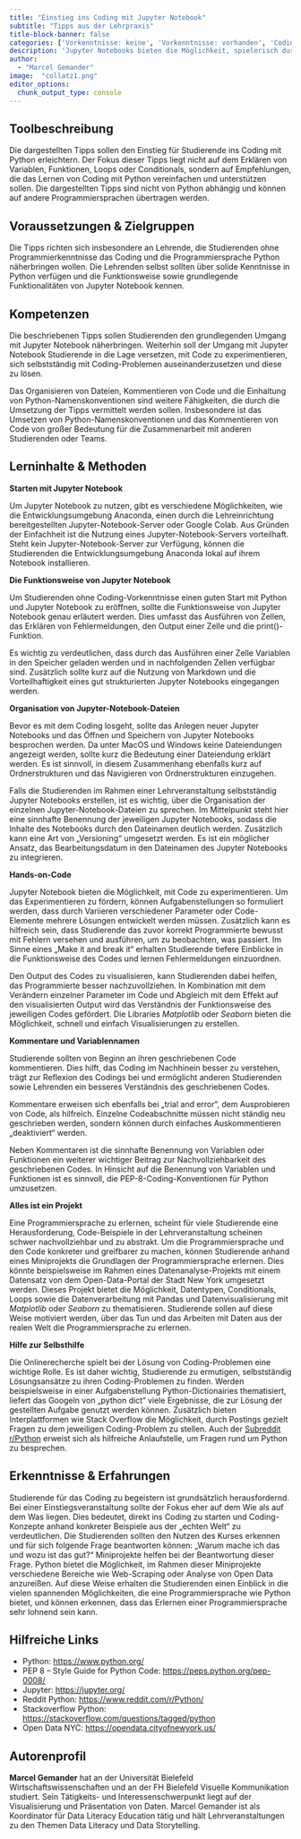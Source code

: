 ---
title: "Einstieg ins Coding mit Jupyter Notebook"
subtitle: "Tipps aus der Lehrpraxis"
title-block-banner: false
categories: ['Vorkenntnisse: keine', 'Vorkenntnisse: vorhanden', 'Coding']
description: 'Jupyter Notebooks bieten die Möglichkeit, spielerisch durch Experimentieren das Coding mit Python zu erlernen. Die angeführten Tipps aus der Lehrpraxis greifen dies auf und sollen Lehrenden dabei helfen, eine Basis zu schaffen, die Studierende zum Coding mit Python motiviert. Aus diesem Grund geben diese Tipps keinen klassischen Einstieg in Python, sondern thematisieren praktische Beispiele, die Studierenden das Coding mit Python näherbringen sollen.'
author: 
  - "Marcel Gemander"
image:  "collatz1.png"
editor_options: 
  chunk_output_type: console
---

## Toolbeschreibung

Die dargestellten Tipps sollen den Einstieg für Studierende ins Coding mit Python erleichtern. Der Fokus dieser Tipps liegt nicht auf dem Erklären von Variablen, Funktionen, Loops oder Conditionals, sondern auf Empfehlungen, die das Lernen von Coding mit Python vereinfachen und unterstützen sollen. Die dargestellten Tipps sind nicht von Python abhängig und können auf andere Programmiersprachen übertragen werden.

## Voraussetzungen & Zielgruppen

Die Tipps richten sich insbesondere an Lehrende, die Studierenden ohne Programmierkenntnisse das Coding und die Programmiersprache Python näherbringen wollen. Die Lehrenden selbst sollten über solide Kenntnisse in Python verfügen und die Funktionsweise sowie grundlegende Funktionalitäten von Jupyter Notebook kennen.     

## Kompetenzen

Die beschriebenen Tipps sollen Studierenden den grundlegenden Umgang mit Jupyter Notebook näherbringen. Weiterhin soll der Umgang mit Jupyter Notebook Studierende in die Lage versetzen, mit Code zu experimentieren, sich selbstständig mit Coding-Problemen auseinanderzusetzen und diese zu lösen.   

Das Organisieren von Dateien, Kommentieren von Code und die Einhaltung von Python-Namenskonventionen sind weitere Fähigkeiten, die durch die Umsetzung der Tipps vermittelt werden sollen. Insbesondere ist das Umsetzen von Python-Namenskonventionen und das Kommentieren von Code von großer Bedeutung für die Zusammenarbeit mit anderen Studierenden oder Teams.     


## Lerninhalte & Methoden

**Starten mit Jupyter Notebook**  

Um Jupyter Notebook zu nutzen, gibt es verschiedene Möglichkeiten, wie die Entwicklungsumgebung Anaconda, einen durch die Lehreinrichtung bereitgestellten Jupyter-Notebook-Server oder Google Colab. Aus Gründen der Einfachheit ist die Nutzung eines Jupyter-Notebook-Servers vorteilhaft. Steht kein Jupyter-Notebook-Server zur Verfügung, können die Studierenden die Entwicklungsumgebung Anaconda lokal auf ihrem Notebook installieren.

**Die Funktionsweise von Jupyter Notebook**  

Um Studierenden ohne Coding-Vorkenntnisse einen guten Start mit Python und Jupyter Notebook zu eröffnen, sollte die Funktionsweise von Jupyter Notebook genau erläutert werden. Dies umfasst das Ausführen von Zellen, das Erklären von Fehlermeldungen, den Output einer Zelle und die print()-Funktion.  

Es wichtig zu verdeutlichen, dass durch das Ausführen einer Zelle Variablen in den Speicher geladen werden und in nachfolgenden Zellen verfügbar sind. Zusätzlich sollte kurz auf die Nutzung von Markdown und die Vorteilhaftigkeit eines gut strukturierten Jupyter Notebooks eingegangen werden. 

**Organisation von Jupyter-Notebook-Dateien**  

Bevor es mit dem Coding losgeht, sollte das Anlegen neuer Jupyter Notebooks und das Öffnen und Speichern von Jupyter Notebooks besprochen werden. Da unter MacOS und Windows keine Dateiendungen angezeigt werden, sollte kurz die Bedeutung einer Dateiendung erklärt werden. Es ist sinnvoll, in diesem Zusammenhang ebenfalls kurz auf Ordnerstrukturen und das Navigieren von Ordnerstrukturen einzugehen.   

Falls die Studierenden im Rahmen einer Lehrveranstaltung selbstständig Jupyter Notebooks erstellen, ist es wichtig, über die Organisation der einzelnen Jupyter-Notebook-Dateien zu sprechen. Im Mittelpunkt steht hier eine sinnhafte Benennung der jeweiligen Jupyter Notebooks, sodass die Inhalte des Notebooks durch den Dateinamen deutlich werden. Zusätzlich kann eine Art von „Versioning“ umgesetzt werden. Es ist ein möglicher Ansatz, das Bearbeitungsdatum in den Dateinamen des Jupyter Notebooks zu integrieren.   

**Hands-on-Code**  

Jupyter Notebook bieten die Möglichkeit, mit Code zu experimentieren. Um das Experimentieren zu fördern, können Aufgabenstellungen so formuliert werden, dass durch Variieren verschiedener Parameter oder Code-Elemente mehrere Lösungen entwickelt werden müssen. Zusätzlich kann es hilfreich sein, dass Studierende das zuvor korrekt Programmierte bewusst mit Fehlern versehen und ausführen, um zu beobachten, was passiert. Im Sinne eines „Make it and break it“ erhalten Studierende tiefere Einblicke in die Funktionsweise des Codes und lernen Fehlermeldungen einzuordnen.  

Den Output des Codes zu visualisieren, kann Studierenden dabei helfen, das Programmierte besser nachzuvollziehen. In Kombination mit dem Verändern einzelner Parameter im Code und Abgleich mit dem Effekt auf den visualisierten Output wird das Verständnis der Funktionsweise des jeweiligen Codes gefördert. Die Libraries *Matplotlib* oder *Seaborn* bieten die Möglichkeit, schnell und einfach Visualisierungen zu erstellen.  

**Kommentare und Variablennamen**  

Studierende sollten von Beginn an ihren geschriebenen Code kommentieren. Dies hilft, das Coding im Nachhinein besser zu verstehen, trägt zur Reflexion des Codings bei und ermöglicht anderen Studierenden sowie Lehrenden ein besseres Verständnis des geschriebenen Codes.     

Kommentare erweisen sich ebenfalls bei „trial and error“, dem Ausprobieren von Code, als hilfreich. Einzelne Codeabschnitte müssen nicht ständig neu geschrieben werden, sondern können durch einfaches Auskommentieren „deaktiviert“ werden.  

Neben Kommentaren ist die sinnhafte Benennung von Variablen oder Funktionen ein weiterer wichtiger Beitrag zur Nachvollziehbarkeit des geschriebenen Codes. In Hinsicht auf die Benennung von Variablen und Funktionen ist es sinnvoll, die PEP-8-Coding-Konventionen für Python umzusetzen.  

**Alles ist ein Projekt**  

Eine Programmiersprache zu erlernen, scheint für viele Studierende eine Herausforderung, Code-Beispiele in der Lehrveranstaltung scheinen schwer nachvollziehbar und zu abstrakt. Um die Programmiersprache und den Code konkreter und greifbarer zu machen, können Studierende anhand eines Miniprojekts die Grundlagen der Programmiersprache erlernen. Dies könnte beispielsweise im Rahmen eines Datenanalyse-Projekts mit einem Datensatz von dem Open-Data-Portal der Stadt New York umgesetzt werden. Dieses Projekt bietet die Möglichkeit, Datentypen, Conditionals, Loops sowie die Datenverarbeitung mit Pandas und Datenvisualisierung mit *Matplotlib* oder *Seaborn* zu thematisieren. Studierende sollen auf diese Weise motiviert werden, über das Tun und das Arbeiten mit Daten aus der realen Welt die Programmiersprache zu erlernen.

**Hilfe zur Selbsthilfe**  

Die Onlinerecherche spielt bei der Lösung von Coding-Problemen eine wichtige Rolle. Es ist daher wichtig, Studierende zu ermutigen, selbstständig Lösungsansätze zu ihren Coding-Problemen zu finden. Werden beispielsweise in einer Aufgabenstellung Python-Dictionairies thematisiert, liefert das Googeln von „python dict“ viele Ergebnisse, die zur Lösung der gestellten Aufgabe genutzt werden können. Zusätzlich bieten Interplattformen wie Stack Overflow die Möglichkeit, durch Postings gezielt Fragen zu dem jeweiligen Coding-Problem zu stellen. Auch der [Subreddit r/Python](https://www.reddit.com/r/Python/) erweist sich als hilfreiche Anlaufstelle, um Fragen rund um Python zu besprechen.    

## Erkenntnisse & Erfahrungen

Studierende für das Coding zu begeistern ist grundsätzlich herausfordernd. Bei einer Einstiegsveranstaltung sollte der Fokus eher auf dem Wie als auf dem Was liegen. Dies bedeutet, direkt ins Coding zu starten und Coding-Konzepte anhand konkreter Beispiele aus der „echten Welt“ zu verdeutlichen. Die Studierenden sollten den Nutzen des Kurses erkennen und für sich folgende Frage beantworten können: „Warum mache ich das und wozu ist das gut?“ Miniprojekte helfen bei der Beantwortung dieser Frage. Python bietet die Möglichkeit, im Rahmen dieser Miniprojekte verschiedene Bereiche wie Web-Scraping oder Analyse von Open Data anzureißen. Auf diese Weise erhalten die Studierenden einen Einblick in die vielen spannenden Möglichkeiten, die eine Programmiersprache wie Python bietet, und können erkennen, dass das Erlernen einer Programmiersprache sehr lohnend sein kann.  

## Hilfreiche Links

+ Python: <https://www.python.org/>
+ PEP 8 – Style Guide for Python Code: <https://peps.python.org/pep-0008/>
+ Jupyter: <https://jupyter.org/>
+ Reddit Python: <https://www.reddit.com/r/Python/>
+ Stackoverflow Python: <https://stackoverflow.com/questions/tagged/python>
+ Open Data NYC: <https://opendata.cityofnewyork.us/>

## Autorenprofil

**Marcel Gemander** hat an der Universität Bielefeld Wirtschaftswissenschaften und an der FH Bielefeld Visuelle Kommunikation studiert. Sein Tätigkeits- und Interessenschwerpunkt liegt auf der Visualisierung und Präsentation von Daten. Marcel Gemander ist als Koordinator für Data Literacy Education tätig und hält Lehrveranstaltungen zu den Themen Data Literacy und Data Storytelling.

